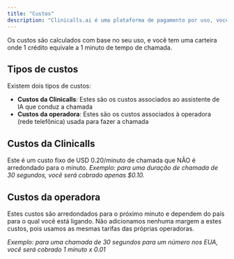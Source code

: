```yaml
---
title: "Custos"
description: "Clinicalls.ai é uma plataforma de pagamento por uso, você paga apenas pelo que usar."
---
```


Os custos são calculados com base no seu uso, e você tem uma carteira onde 1 crédito equivale a 1 minuto de tempo de chamada.

## Tipos de custos

Existem dois tipos de custos:

- **Custos da Clinicalls**: Estes são os custos associados ao assistente de IA que conduz a chamada
- **Custos da operadora**: Estes são os custos associados à operadora (rede telefônica) usada para fazer a chamada

## Custos da Clinicalls

Este é um custo fixo de USD 0.20/minuto de chamada que NÃO é arredondado para o minuto.
_Exemplo: para uma duração de chamada de 30 segundos, você será cobrado apenas \$0.10._

## Custos da operadora

Estes custos são arredondados para o próximo minuto e dependem do país para o qual você está ligando. Não adicionamos nenhuma margem a estes custos, pois usamos as mesmas tarifas das próprias operadoras.

_Exemplo: para uma chamada de 30 segundos para um número nos EUA, você será cobrado 1 minuto x 0.01_